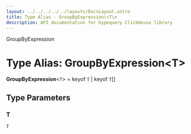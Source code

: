 ```yaml
---
layout: ../../../../../layouts/DocsLayout.astro
title: Type Alias - GroupByExpression\<T\>
description: API documentation for hypequery ClickHouse library
---
```


GroupByExpression

# Type Alias: GroupByExpression\<T\>

**GroupByExpression**\<`T`\> = keyof `T` \| keyof `T`[]

## Type Parameters

### T

`T`
